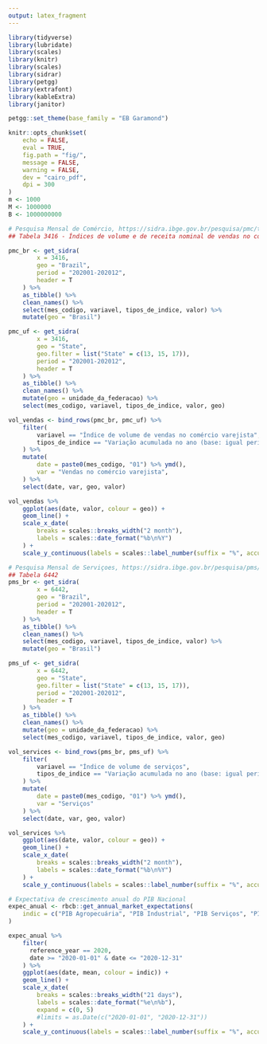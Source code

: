 ```yaml
---
output: latex_fragment
---
```


```r
library(tidyverse)
library(lubridate)
library(scales)
library(knitr)
library(scales)
library(sidrar)
library(petgg)
library(extrafont)
library(kableExtra)
library(janitor)

petgg::set_theme(base_family = "EB Garamond")

knitr::opts_chunk$set(
	echo = FALSE,
	eval = TRUE,
	fig.path = "fig/",
	message = FALSE,
	warning = FALSE,
	dev = "cairo_pdf",
	dpi = 300
)
m <- 1000
M <- 1000000
B <- 1000000000
```

```r
# Pesquisa Mensal de Comércio, https://sidra.ibge.gov.br/pesquisa/pmc/tabelas
## Tabela 3416 - Índices de volume e de receita nominal de vendas no comércio varejista, por tipos de índice (2014 = 100)

pmc_br <- get_sidra(
		x = 3416,
		geo = "Brazil",
		period = "202001-202012",
		header = T
	) %>%
	as_tibble() %>%
	clean_names() %>%
	select(mes_codigo, variavel, tipos_de_indice, valor) %>%
	mutate(geo = "Brasil")

pmc_uf <- get_sidra(
		x = 3416,
		geo = "State",
		geo.filter = list("State" = c(13, 15, 17)),
		period = "202001-202012",
		header = T
	) %>%
	as_tibble() %>%
	clean_names() %>%
	mutate(geo = unidade_da_federacao) %>%
	select(mes_codigo, variavel, tipos_de_indice, valor, geo)

vol_vendas <- bind_rows(pmc_br, pmc_uf) %>%
	filter(
		variavel == "Índice de volume de vendas no comércio varejista",
		tipos_de_indice == "Variação acumulada no ano (base: igual período do ano anterior)"
	) %>%
	mutate(
		date = paste0(mes_codigo, "01") %>% ymd(),
		var = "Vendas no comércio varejista",
	) %>%
	select(date, var, geo, valor)

vol_vendas %>%
	ggplot(aes(date, valor, colour = geo)) +
	geom_line() +
	scale_x_date(
		breaks = scales::breaks_width("2 month"),
		labels = scales::date_format("%b\n%Y")
	) +
	scale_y_continuous(labels = scales::label_number(suffix = "%", accuracy = 1))
```

```r
# Pesquisa Mensal de Serviçoes, https://sidra.ibge.gov.br/pesquisa/pms/tabelas
## Tabela 6442
pms_br <- get_sidra(
		x = 6442,
		geo = "Brazil",
		period = "202001-202012",
		header = T
	) %>%
	as_tibble() %>%
	clean_names() %>%
	select(mes_codigo, variavel, tipos_de_indice, valor) %>%
	mutate(geo = "Brasil")

pms_uf <- get_sidra(
		x = 6442,
		geo = "State",
		geo.filter = list("State" = c(13, 15, 17)),
		period = "202001-202012",
		header = T
	) %>%
	as_tibble() %>%
	clean_names() %>%
	mutate(geo = unidade_da_federacao) %>%
	select(mes_codigo, variavel, tipos_de_indice, valor, geo)

vol_services <- bind_rows(pms_br, pms_uf) %>%
	filter(
		variavel == "Índice de volume de serviços",
		tipos_de_indice == "Variação acumulada no ano (base: igual período do ano anterior)"
	) %>%
	mutate(
		date = paste0(mes_codigo, "01") %>% ymd(),
		var = "Serviços"
	) %>%
	select(date, var, geo, valor)

vol_services %>%
	ggplot(aes(date, valor, colour = geo)) +
	geom_line() +
	scale_x_date(
		breaks = scales::breaks_width("2 month"),
		labels = scales::date_format("%b\n%Y")
	) +
	scale_y_continuous(labels = scales::label_number(suffix = "%", accuracy = 1))
```

```r
# Expectativa de crescimento anual do PIB Nacional
expec_anual <- rbcb::get_annual_market_expectations(
	indic = c("PIB Agropecuária", "PIB Industrial", "PIB Serviços", "PIB Total")
)

expec_anual %>%
	filter(
	  reference_year == 2020,
	  date >= "2020-01-01" & date <= "2020-12-31"
	) %>%
	ggplot(aes(date, mean, colour = indic)) +
	geom_line() +
	scale_x_date(
		breaks = scales::breaks_width("21 days"),
		labels = scales::date_format("%e\n%b"),
		expand = c(0, 5)
		#limits = as.Date(c("2020-01-01", "2020-12-31"))
	) +
	scale_y_continuous(labels = scales::label_number(suffix = "%", accuracy = 1))
```